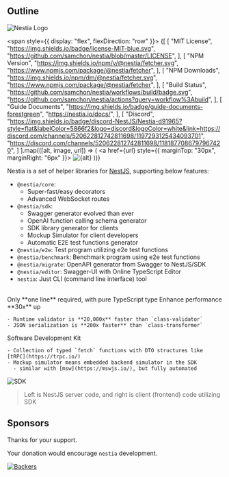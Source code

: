 
## Outline

![Nestia Logo](/logo.png)

<span style={{ display: "flex", flexDirection: "row" }}>
{[
  [
    "MIT License",
    "https://img.shields.io/badge/license-MIT-blue.svg",
    "https://github.com/samchon/nestia/blob/master/LICENSE",
  ],
  [
    "NPM Version",
    "https://img.shields.io/npm/v/@nestia/fetcher.svg",
    "https://www.npmjs.com/package/@nestia/fetcher",
  ],
  [
    "NPM Downloads",
    "https://img.shields.io/npm/dm/@nestia/fetcher.svg",
    "https://www.npmjs.com/package/@nestia/fetcher",
  ],
  [
    "Build Status",
    "https://github.com/samchon/nestia/workflows/build/badge.svg",
    "https://github.com/samchon/nestia/actions?query=workflow%3Abuild",
  ],
  [
    "Guide Documents",
    "https://img.shields.io/badge/guide-documents-forestgreen",
    "https://nestia.io/docs/",
  ],
  [
    "Discord",
    "https://img.shields.io/badge/discord-NestJS/Nestia-d91965?style=flat&labelColor=5866f2&logo=discord&logoColor=white&link=https://discord.com/channels/520622812742811698/1197293125434093701",
    "https://discord.com/channels/520622812742811698/1181877086797967420",
  ]
].map(([alt, image, url]) => (
  <a href={url} style={{ marginTop: "30px", marginRight: "6px" }}>
    <img src={image} alt={alt} />
  </a>
))}
</span>

Nestia is a set of helper libraries for [NestJS](https://docs.nestjs.com), supporting below features:

  - `@nestia/core`:
    - Super-fast/easy decorators
    - Advanced WebSocket routes
  - `@nestia/sdk`:
    - Swagger generator evolved than ever
    - OpenAI function calling schema generator
    - SDK library generator for clients
    - Mockup Simulator for client developers
    - Automatic E2E test functions generator
  - `@nestia/e2e`: Test program utilizing e2e test functions
  - `@nestia/benchmark`: Benchmark program using e2e test functions
  - `@nestia/migrate`: OpenAPI generator from Swagger to NestJS/SDK
  - `@nestia/editor`: Swagger-UI with Online TypeScript Editor
  - `nestia`: Just CLI (command line interface) tool

<br/>
<Stack spacing={1}>
  <Alert severity="warning">
    Only **one line** required, with pure TypeScript type
  </Alert>
  <Alert severity="success">
    Enhance performance **30x** up
    
    - Runtime validator is **20,000x** faster than `class-validator`
    - JSON serialization is **200x faster** than `class-transformer`
  </Alert>
  <Alert severity="info"> 
    Software Development Kit

    - Collection of typed `fetch` functions with DTO structures like [tRPC](https://trpc.io/)
    - Mockup simulator means embedded backend simulator in the SDK
      - similar with [msw](https://mswjs.io/), but fully automated
  </Alert>
</Stack>

![SDK](https://user-images.githubusercontent.com/13158709/215004990-368c589d-7101-404e-b81b-fbc936382f05.gif)

> Left is NestJS server code, and right is client (frontend) code utilizing SDK




## Sponsors
Thanks for your support.

Your donation would encourage `nestia` development.

[![Backers](https://opencollective.com/nestia/backers.svg?width=1000)](https://opencollective.com/nestia)